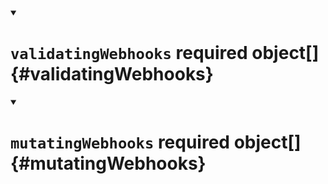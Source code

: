 


<details className="config-field" data-expandable="false" open>
<summary>

# `validatingWebhooks` <span className="config-field-required" data-required="true">required</span> <span className="config-field-type">object[]</span> <span className="config-field-default"></span> <span className="config-field-enum"></span> {#validatingWebhooks}



</summary>



</details>



<details className="config-field" data-expandable="false" open>
<summary>

# `mutatingWebhooks` <span className="config-field-required" data-required="true">required</span> <span className="config-field-type">object[]</span> <span className="config-field-default"></span> <span className="config-field-enum"></span> {#mutatingWebhooks}



</summary>



</details>
